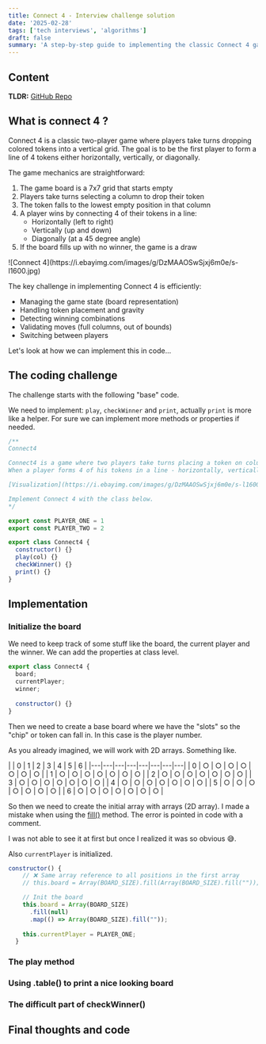 ```yaml
---
title: Connect 4 - Interview challenge solution
date: '2025-02-28'
tags: ['tech interviews', 'algorithms']
draft: false
summary: 'A step-by-step guide to implementing the classic Connect 4 game in JavaScript, covering board management, move validation, win detection, and player turns. Includes complete solution with code examples.'
---
```


## Content
**TLDR:** [GitHub Repo](https://github.com/christianguevara/connect-4)
<TOCInline toc={props.toc} exclude="Content" />

## What is connect 4 ?

Connect 4 is a classic two-player game where players take turns dropping colored tokens into a vertical grid.
The goal is to be the first player to form a line of 4 tokens either horizontally, vertically, or diagonally.

The game mechanics are straightforward:

1. The game board is a 7x7 grid that starts empty
2. Players take turns selecting a column to drop their token
3. The token falls to the lowest empty position in that column
4. A player wins by connecting 4 of their tokens in a line:
   - Horizontally (left to right)
   - Vertically (up and down) 
   - Diagonally (at a 45 degree angle)
5. If the board fills up with no winner, the game is a draw

<div className="mx-auto max-w-3/4">![Connect 4](https://i.ebayimg.com/images/g/DzMAAOSwSjxj6m0e/s-l1600.jpg)</div>

The key challenge in implementing Connect 4 is efficiently:

- Managing the game state (board representation)
- Handling token placement and gravity
- Detecting winning combinations
- Validating moves (full columns, out of bounds)
- Switching between players

Let's look at how we can implement this in code...

## The coding challenge

The challenge starts with the following "base" code.

We need to implement: `play`, `checkWinner` and `print`, actually `print` is more like a helper.
For sure we can implement more methods or properties if needed.

```js
/**
Connect4

Connect4 is a game where two players take turns placing a token on columns that drop to the bottom.
When a player forms 4 of his tokens in a line - horizontally, vertically,or diagonally - the player wins.

[Visualization](https://i.ebayimg.com/images/g/DzMAAOSwSjxj6m0e/s-l1600.jpg)

Implement Connect 4 with the class below.
*/

export const PLAYER_ONE = 1
export const PLAYER_TWO = 2

export class Connect4 {
  constructor() {}
  play(col) {}
  checkWinner() {}
  print() {}
}
```

## Implementation
### Initialize the board

We need to keep track of some stuff like the board, the current player and the winner.
We can add the properties at class level.

```js
export class Connect4 {
  board;
  currentPlayer;
  winner;
  
  constructor() {}
}
```

Then we need to create a base board where we have the "slots" so the "chip" or token can fall in. In this case is the player number.

As you already imagined, we will work with 2D arrays. Something like.

<div className="w-full sm:max-w-1/2 mx-auto border-primary-300">
|   | 0 | 1 | 2 | 3 | 4 | 5 | 6 |
|---|---|---|---|---|---|---|---|
| 0 | ○ | ○ | ○ | ○ | ○ | ○ | ○ |
| 1 | ○ | ○ | ○ | ○ | ○ | ○ | ○ |
| 2 | ○ | ○ | ○ | ○ | ○ | ○ | ○ |
| 3 | ○ | ○ | ○ | ○ | ○ | ○ | ○ |
| 4 | ○ | ○ | ○ | ○ | ○ | ○ | ○ |
| 5 | ○ | ○ | ○ | ○ | ○ | ○ | ○ |
| 6 | ○ | ○ | ○ | ○ | ○ | ○ | ○ |
</div>

So then we need to create the initial array with arrays (2D array).
I made a mistake when using the [fill()](https://developer.mozilla.org/en-US/docs/Web/JavaScript/Reference/Global_Objects/Array/fill) method.
The error is pointed in code with a comment.

I was not able to see it at first but once I realized it was so obvious 😅.

Also `currentPlayer` is initialized.

```js
constructor() {
    // ❌ Same array reference to all positions in the first array
    // this.board = Array(BOARD_SIZE).fill(Array(BOARD_SIZE).fill(""));

    // Init the board
    this.board = Array(BOARD_SIZE)
      .fill(null)
      .map(() => Array(BOARD_SIZE).fill(""));
    
    this.currentPlayer = PLAYER_ONE;
  }
```

### The play method



### Using .table() to print a nice looking board

### The difficult part of checkWinner()

## Final thoughts and code

